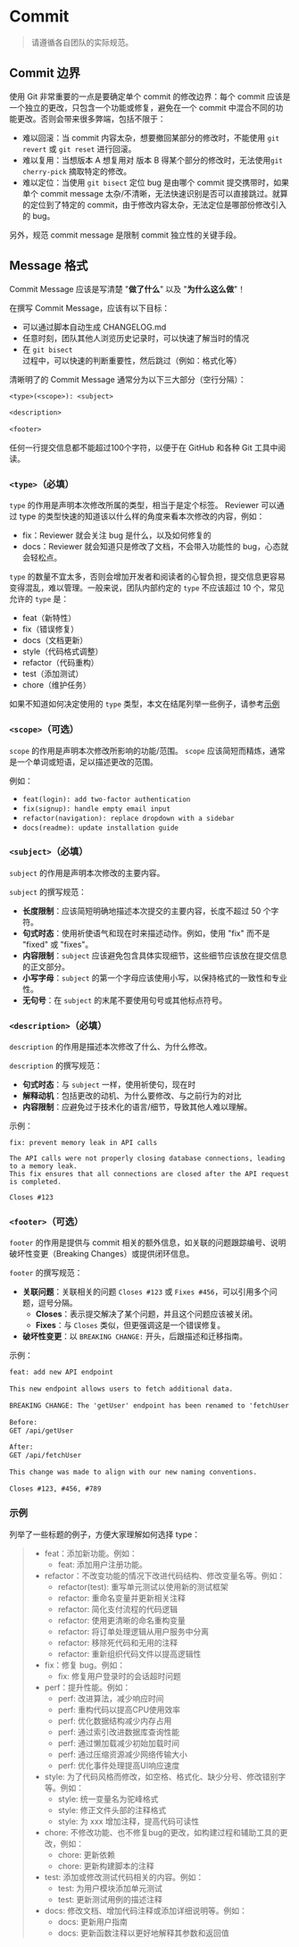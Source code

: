 # Commit

> 请遵循各自团队的实际规范。

## Commit 边界

使用 Git 非常重要的一点是要确定单个 commit 的修改边界：每个 commit 应该是一个独立的更改，只包含一个功能或修复，避免在一个 commit 中混合不同的功能更改。否则会带来很多弊端，包括不限于：

- 难以回滚：当 commit 内容太杂，想要撤回某部分的修改时，不能使用 `git revert` 或 `git reset` 进行回滚。
- 难以复用：当想版本 A 想复用对 版本 B 得某个部分的修改时，无法使用`git cherry-pick` 摘取特定的修改。
- 难以定位：当使用 `git bisect` 定位 bug 是由哪个 commit 提交携带时，如果单个 commit message 太杂/不清晰，无法快速识别是否可以直接跳过。就算的定位到了特定的 commit，由于修改内容太杂，无法定位是哪部份修改引入的 bug。

另外，规范 commit message 是限制 commit 独立性的关键手段。
## Message 格式

Commit Message 应该是写清楚 "**做了什么**" 以及 "**为什么这么做**"！

在撰写 Commit Message，应该有以下目标：

- 可以通过脚本自动生成 CHANGELOG.md
- 任意时刻，团队其他人浏览历史记录时，可以快速了解当时的情况
- 在 `git bisect` 过程中，可以快速的判断重要性，然后跳过（例如：格式化等）

清晰明了的 Commit Message 通常分为以下三大部分（空行分隔）：

```txt
<type>(<scope>): <subject>
 
<description>
 
<footer>
```

任何一行提交信息都不能超过100个字符，以便于在 GitHub 和各种 Git 工具中阅读。

### `<type>`（必填）

`type` 的作用是声明本次修改所属的类型，相当于是定个标签。
Reviewer 可以通过 type 的类型快速的知道该以什么样的角度来看本次修改的内容，例如：

- fix：Reviewer 就会关注 bug 是什么，以及如何修复的
- docs：Reviewer 就会知道只是修改了文档，不会带入功能性的 bug，心态就会轻松点。

`type` 的数量不宜太多，否则会增加开发者和阅读者的心智负担，提交信息更容易变得混乱，难以管理。一般来说，团队内部约定的 `type` 不应该超过 10 个，常见允许的 `type` 是：

- feat（新特性）
- fix（错误修复）
- docs（文档更新）
- style（代码格式调整）
- refactor（代码重构）
- test（添加测试）
- chore（维护任务）

如果不知道如何决定使用的 `type` 类型，本文在结尾列举一些例子，请参考[示例](#示例)
### `<scope>`（可选）

`scope` 的作用是声明本次修改所影响的功能/范围。
`scope` 应该简短而精炼，通常是一个单词或短语，足以描述更改的范围。

例如：

- `feat(login): add two-factor authentication`
- `fix(signup): handle empty email input`
- `refactor(navigation): replace dropdown with a sidebar`
- `docs(readme): update installation guide`

### `<subject>`（必填）

`subject` 的作用是声明本次修改的主要内容。

`subject` 的撰写规范：

- **长度限制**：应该简短明确地描述本次提交的主要内容，长度不超过 50 个字符。
- **句式时态**：使用祈使语气和现在时来描述动作。例如，使用 "fix" 而不是 "fixed" 或 "fixes"。
- **内容限制**：`subject` 应该避免包含具体实现细节，这些细节应该放在提交信息的正文部分。
- **小写字母**：`subject` 的第一个字母应该使用小写，以保持格式的一致性和专业性。
- **无句号**：在 `subject` 的末尾不要使用句号或其他标点符号。

### `<description>`（必填）

`description` 的作用是描述本次修改了什么、为什么修改。

`description` 的撰写规范：

- **句式时态**：与 `subject` 一样，使用祈使句，现在时
- **解释动机**：包括更改的动机、为什么要修改、与之前行为的对比
- **内容限制**：应避免过于技术化的语言/细节，导致其他人难以理解。

示例：

```
fix: prevent memory leak in API calls
 
The API calls were not properly closing database connections, leading to a memory leak.
This fix ensures that all connections are closed after the API request is completed.
 
Closes #123
```

### `<footer>`（可选）

`footer` 的作用是提供与 commit 相关的额外信息，如关联的问题跟踪编号、说明破坏性变更（Breaking Changes）或提供闭环信息。

`footer` 的撰写规范：

- **关联问题**：关联相关的问题 `Closes #123` 或 `Fixes #456`，可以引用多个问题，逗号分隔。
	- **Closes**：表示提交解决了某个问题，并且这个问题应该被关闭。
	- **Fixes**：与 `Closes` 类似，但更强调这是一个错误修复。
- **破坏性变更**：以 `BREAKING CHANGE:` 开头，后跟描述和迁移指南。

示例：

```txt
feat: add new API endpoint
 
This new endpoint allows users to fetch additional data.
 
BREAKING CHANGE: The 'getUser' endpoint has been renamed to 'fetchUser'.
 
Before:
GET /api/getUser
 
After:
GET /api/fetchUser
 
This change was made to align with our new naming conventions.
 
Closes #123, #456, #789
```

### 示例

列举了一些标题的例子，方便大家理解如何选择 type：

> - feat：添加新功能。例如：  
>   - feat: 添加用户注册功能。  
> - refactor：不改变功能的情况下改进代码结构、修改变量名等。例如：  
>   - refactor(test): 重写单元测试以使用新的测试框架  
>   - refactor: 重命名变量并更新相关注释  
>   - refactor: 简化支付流程的代码逻辑  
>   - refactor: 使用更清晰的命名重构变量  
>   - refactor: 将订单处理逻辑从用户服务中分离  
>   - refactor: 移除死代码和无用的注释  
>   - refactor: 重新组织代码文件以提高逻辑性  
> - fix：修复 bug。例如：  
>   - fix: 修复用户登录时的会话超时问题  
> - perf：提升性能。例如：  
>   - perf: 改进算法，减少响应时间  
>   - perf: 重构代码以提高CPU使用效率  
>   - perf: 优化数据结构减少内存占用  
>   - perf: 通过索引改进数据库查询性能  
>   - perf: 通过懒加载减少初始加载时间  
>   - perf: 通过压缩资源减少网络传输大小  
>   - perf: 优化事件处理提高UI响应速度  
> - style: 为了代码风格而修改，如空格、格式化、缺少分号、修改错别字等。例如：  
>   - style: 统一变量名为驼峰格式  
>   - style: 修正文件头部的注释格式  
>   - style: 为 xxx 增加注释，提高代码可读性  
> - chore: 不修改功能、也不修复bug的更改，如构建过程和辅助工具的更改，例如：  
>   - chore: 更新依赖  
>   - chore: 更新构建脚本的注释  
> - test: 添加或修改测试代码相关的内容。例如：  
>   - test: 为用户模块添加单元测试  
>   - test: 更新测试用例的描述注释  
> - docs: 修改文档、增加代码注释或添加详细说明等。例如：  
>   - docs: 更新用户指南  
>   - docs: 更新函数注释以更好地解释其参数和返回值
